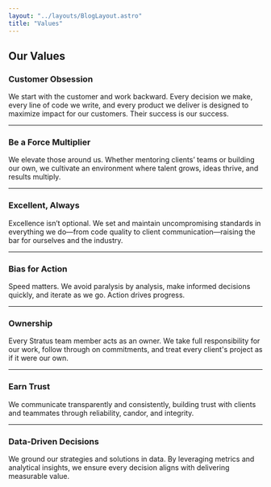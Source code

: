 ```yaml
---
layout: "../layouts/BlogLayout.astro"
title: "Values"
---
```


## Our Values

### Customer Obsession

We start with the customer and work backward. Every decision we make, every line of code we write, and every product we deliver is designed to maximize impact for our customers. Their success is our success.

---

### Be a Force Multiplier

We elevate those around us. Whether mentoring clients’ teams or building our own, we cultivate an environment where talent grows, ideas thrive, and results multiply.

---

### Excellent, Always

Excellence isn’t optional. We set and maintain uncompromising standards in everything we do—from code quality to client communication—raising the bar for ourselves and the industry.

---

### Bias for Action

Speed matters. We avoid paralysis by analysis, make informed decisions quickly, and iterate as we go. Action drives progress.

---

### Ownership

Every Stratus team member acts as an owner. We take full responsibility for our work, follow through on commitments, and treat every client's project as if it were our own.

---

### Earn Trust

We communicate transparently and consistently, building trust with clients and teammates through reliability, candor, and integrity.

---

### Data-Driven Decisions

We ground our strategies and solutions in data. By leveraging metrics and analytical insights, we ensure every decision aligns with delivering measurable value.
